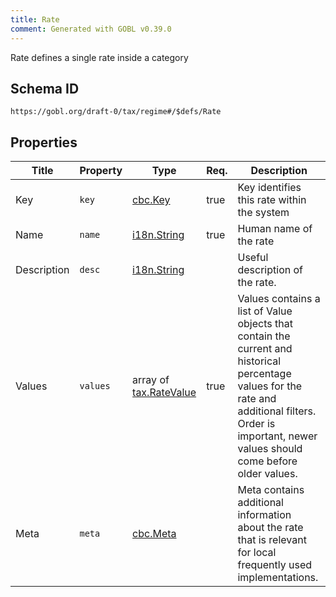 ```yaml
---
title: Rate
comment: Generated with GOBL v0.39.0
---
```


Rate defines a single rate inside a category

## Schema ID

`https://gobl.org/draft-0/tax/regime#/$defs/Rate`

## Properties

| Title       | Property | Type                                              | Req. | Description                                                                                                                                                                                              |
|-------------|----------|---------------------------------------------------|------|----------------------------------------------------------------------------------------------------------------------------------------------------------------------------------------------------------|
| Key         | `key`    | [cbc.Key](/draft-0/cbc/key)                       | true | Key identifies this rate within the system                                                                                                                                                               |
| Name        | `name`   | [i18n.String](/draft-0/i18n/string)               | true | Human name of the rate                                                                                                                                                                                   |
| Description | `desc`   | [i18n.String](/draft-0/i18n/string)               |      | Useful description of the rate.                                                                                                                                                                          |
| Values      | `values` | array of [tax.RateValue](/draft-0/tax/rate_value) | true | Values contains a list of Value objects that contain the current and historical percentage values for the rate and additional filters. Order is important, newer values should come before older values. |
| Meta        | `meta`   | [cbc.Meta](/draft-0/cbc/meta)                     |      | Meta contains additional information about the rate that is relevant for local frequently used implementations.                                                                                          |


